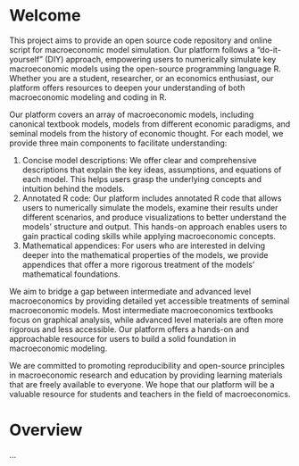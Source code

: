 # Welcome {.unnumbered}

This project aims to provide an open source code repository and online script for macroeconomic model simulation. Our platform follows a "do-it-yourself" (DIY) approach, empowering users to numerically simulate key macroeconomic models using the open-source programming language R. Whether you are a student, researcher, or an economics enthusiast, our platform offers resources to deepen your understanding of both macroeconomic modeling and coding in R.

Our platform covers an array of macroeconomic models, including canonical textbook models, models from different economic paradigms, and seminal models from the history of economic thought. For each model, we provide three main components to facilitate understanding:

1. Concise model descriptions: We offer clear and comprehensive descriptions that explain the key ideas, assumptions, and equations of each model. This helps users grasp the underlying concepts and intuition behind the models.
2. Annotated R code: Our platform includes annotated R code that allows users to numerically simulate the models, examine their results under different scenarios, and produce visualizations to better understand the models' structure and output. This hands-on approach enables users to gain practical coding skills while applying macroeconomic concepts.
3. Mathematical appendices: For users who are interested in delving deeper into the mathematical properties of the models, we provide appendices that offer a more rigorous treatment of the models' mathematical foundations.

We aim to bridge a gap between intermediate and advanced level macroeconomics by providing detailed yet accessible treatments of seminal macroeconomic models. Most intermediate macroeconomics textbooks focus on graphical analysis, while advanced level materials are often more rigorous and less accessible. Our platform offers a hands-on and approachable resource for users to build a solid foundation in macroeconomic modeling.

We are committed to promoting reproducibility and open-source principles in macroeconomic research and education by providing learning materials that are freely available to everyone. We hope that our platform will be a valuable resource for students and teachers in the field of macroeconomics.

# Overview {.unnumbered}

...

